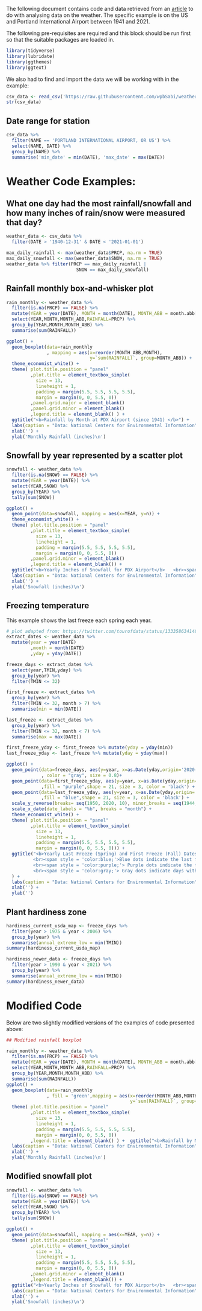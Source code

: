 The following document contains code and data retrieved from an [article](https://towardsdatascience.com/democratizing-historical-weather-data-with-r-cc3c76dde7c%3E5) to do with analysing data on the weather. The specific example is on the US and Portland International Airport between 1941 and 2021.

The following pre-requisites are required and this block should be run first so that the suitable packages are loaded in.

```r
library(tidyverse)
library(lubridate)
library(ggthemes)
library(ggtext)
```

We also had to find and import the data we will be working with in the example:

```r
csv_data <- read_csv('https://raw.githubusercontent.com/wpbSabi/weather/main/towardsDS/weather_towardsds.csv')
str(csv_data)
```

## Date range for station

```r
csv_data %>% 
  filter(NAME == 'PORTLAND INTERNATIONAL AIRPORT, OR US') %>%
  select(NAME, DATE) %>%
  group_by(NAME) %>%
  summarise('min_date' = min(DATE), 'max_date' = max(DATE))
```

# Weather Code Examples:

## What one day had the most rainfall/snowfall and how many inches of rain/snow were measured that day?

```r
weather_data <- csv_data %>%
  filter(DATE > '1940-12-31' & DATE < '2021-01-01')

max_daily_rainfall <- max(weather_data$PRCP, na.rm = TRUE)
max_daily_snowfall <- max(weather_data$SNOW, na.rm = TRUE)
weather_data %>% filter(PRCP == max_daily_rainfall | 
                          SNOW == max_daily_snowfall)
```

## Rainfall monthly box-and-whisker plot

```r
rain_monthly <- weather_data %>%
  filter(is.na(PRCP) == FALSE) %>%
  mutate(YEAR = year(DATE), MONTH = month(DATE), MONTH_ABB = month.abb[MONTH]) %>%
  select(YEAR,MONTH,MONTH_ABB,RAINFALL=PRCP) %>%
  group_by(YEAR,MONTH,MONTH_ABB) %>%
  summarise(sum(RAINFALL))

ggplot() +
  geom_boxplot(data=rain_monthly
               , mapping = aes(x=reorder(MONTH_ABB,MONTH), 
                               y=`sum(RAINFALL)`, group=MONTH_ABB)) +
  theme_economist_white() + 
  theme( plot.title.position = "panel"
         ,plot.title = element_textbox_simple(
           size = 13,
           lineheight = 1,
           padding = margin(5.5, 5.5, 5.5, 5.5),
           margin = margin(0, 0, 5.5, 0))
         ,panel.grid.major = element_blank()
         ,panel.grid.minor = element_blank()
         ,legend.title = element_blank() ) +
  ggtitle("<b>Rainfall by Month at PDX Airport (since 1941) </b>") +
  labs(caption = "Data: National Centers for Environmental Information") +
  xlab('') +
  ylab('Monthly Rainfall (inches)\n')
```

## Snowfall by year represented by a scatter plot

```r
snowfall <- weather_data %>%
  filter(is.na(SNOW) == FALSE) %>%
  mutate(YEAR = year(DATE)) %>%
  select(YEAR,SNOW) %>%
  group_by(YEAR) %>%
  tally(sum(SNOW))

ggplot() +
  geom_point(data=snowfall, mapping = aes(x=YEAR, y=n)) +
  theme_economist_white() + 
  theme( plot.title.position = "panel"
         ,plot.title = element_textbox_simple(
           size = 13,
           lineheight = 1,
           padding = margin(5.5, 5.5, 5.5, 5.5),
           margin = margin(0, 0, 5.5, 0))
         ,panel.grid.minor = element_blank()
         ,legend.title = element_blank()) +
  ggtitle("<b>Yearly Inches of Snowfall for PDX Airport</b>   <br><span style = 'font-size:14pt'>") +
  labs(caption = "Data: National Centers for Environmental Information") +
  xlab('') +
  ylab('Snowfall (inches)\n')
```

## Freezing temperature

This example shows the last freeze each spring each year. 

```r

# plot adapted from: https://twitter.com/tourofdata/status/1333586341481783296
extract_dates <- weather_data %>%
  mutate(year = year(DATE)
         ,month = month(DATE)
         ,yday = yday(DATE))

freeze_days <- extract_dates %>%
  select(year,TMIN,yday) %>%
  group_by(year) %>%
  filter(TMIN <= 32) 

first_freeze <- extract_dates %>%
  group_by(year) %>%
  filter(TMIN <= 32, month > 7) %>%
  summarise(min = min(DATE))

last_freeze <- extract_dates %>%
  group_by(year) %>%
  filter(TMIN <= 32, month < 7) %>%
  summarise(max = max(DATE))

first_freeze_yday <- first_freeze %>% mutate(yday = yday(min))
last_freeze_yday <- last_freeze %>% mutate(yday = yday(max))           

ggplot() +
  geom_point(data=freeze_days, aes(y=year, x=as.Date(yday,origin='2020-01-01'))
             , color = "gray", size = 0.8)+
  geom_point(data=first_freeze_yday, aes(y=year, x=as.Date(yday,origin='2020-01-01'))
             ,fill = "purple",shape = 21, size = 3, color = 'black') +
  geom_point(data=last_freeze_yday, aes(y=year, x=as.Date(yday,origin='2020-01-01')) 
             ,fill = "blue",shape = 21, size = 3, color = 'black') +
  scale_y_reverse(breaks= seq(1950, 2020, 10), minor_breaks = seq(1944, 2020, 2)) +
  scale_x_date(date_labels = "%b", breaks = "month") +
  theme_economist_white() + 
  theme( plot.title.position = "panel"
         ,plot.title = element_textbox_simple(
           size = 13,
           lineheight = 1,
           padding = margin(5.5, 5.5, 5.5, 5.5),
           margin = margin(0, 0, 5.5, 0))) +
  ggtitle("<b>Yearly Last Freeze (Spring) and First Freeze (Fall) Dates for US ZIP code 97218 </b>   <br><span style = 'font-size:14pt'>
          <br><span style = 'color:blue;'>Blue dots indicate the last freeze of winter/spring</span> 
          <br><span style = 'color:purple;'> Purple dots indicate the first freeze of fall/winter.</span> 
          <br><span style = 'color:gray;'> Gray dots indicate days with a min temp at or below 32 degrees Fahrenheit.</span>"
  ) +
  labs(caption = "Data: National Centers for Environmental Information") +
  xlab('') +
  ylab('')
```

## Plant hardiness zone

```r
hardiness_current_usda_map <- freeze_days %>%
  filter(year > 1975 & year < 2006) %>%
  group_by(year) %>%
  summarise(annual_extreme_low = min(TMIN))
summary(hardiness_current_usda_map)

hardiness_newer_data <- freeze_days %>%
  filter(year > 1990 & year < 2021) %>%
  group_by(year) %>%
  summarise(annual_extreme_low = min(TMIN))
summary(hardiness_newer_data)
```

# Modified Code

Below are two slightly modified versions of the examples of code presented above:

```r
## Modified rainfall boxplot

rain_monthly <- weather_data %>%
  filter(is.na(PRCP) == FALSE) %>%
  mutate(YEAR = year(DATE), MONTH = month(DATE), MONTH_ABB = month.abb[MONTH]) %>%
  select(YEAR,MONTH,MONTH_ABB,RAINFALL=PRCP) %>%
  group_by(YEAR,MONTH,MONTH_ABB) %>%
  summarise(sum(RAINFALL))
ggplot() +
  geom_boxplot(data=rain_monthly
               , fill = 'green',mapping = aes(x=reorder(MONTH_ABB,MONTH), 
                                              y=`sum(RAINFALL)`, group=MONTH_ABB)) +
  theme( plot.title.position = "panel"
         ,plot.title = element_textbox_simple(
           size = 13,
           lineheight = 1,
           padding = margin(5.5, 5.5, 5.5, 5.5),
           margin = margin(0, 0, 5.5, 0))
         ,legend.title = element_blank() ) +  ggtitle("<b>Rainfall by Month at PDX Airport (1941-2021) </b>") +
  labs(caption = "Data: National Centers for Environmental Information") +
  xlab('') +
  ylab('Monthly Rainfall (inches)\n')
```

## Modified snowfall plot

```r
snowfall <- weather_data %>%
  filter(is.na(SNOW) == FALSE) %>%
  mutate(YEAR = year(DATE)) %>%
  select(YEAR,SNOW) %>%
  group_by(YEAR) %>%
  tally(sum(SNOW))

ggplot() +
  geom_point(data=snowfall, mapping = aes(x=YEAR, y=n)) +
  theme( plot.title.position = "panel"
         ,plot.title = element_textbox_simple(
           size = 13,
           lineheight = 1,
           padding = margin(5.5, 5.5, 5.5, 5.5),
           margin = margin(0, 0, 5.5, 0))
         ,panel.grid.minor = element_blank()
         ,legend.title = element_blank()) +
  ggtitle("<b>Yearly Inches of Snowfall for PDX Airport</b>   <br><span style = 'font-size:14pt'>") +
  labs(caption = "Data: National Centers for Environmental Information") +
  xlab('') +
  ylab('Snowfall (inches)\n')
```
